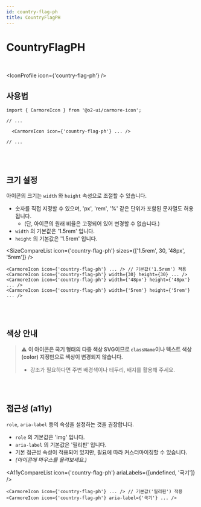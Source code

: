 ```yaml
---
id: country-flag-ph
title: CountryFlagPH
---
```




# CountryFlagPH

<br />

<IconProfile icon={'country-flag-ph'} />

## 사용법

```tsx
import { CarmoreIcon } from '@o2-ui/carmore-icon';

// ...

  <CarmoreIcon icon={'country-flag-ph'} ... />

// ...
```

<br />
<br />

## 크기 설정

아이콘의 크기는 `width` 와 `height` 속성으로 조절할 수 있습니다.

- 숫자를 직접 지정할 수 있으며, 'px', 'rem', '%' 같은 단위가 포함된 문자열도 허용됩니다.
  - (단, 아이콘의 원래 비율은 고정되어 있어 변경할 수 없습니다.)
- `width` 의 기본값은 '1.5rem' 입니다.
- `height` 의 기본값은 '1.5rem' 입니다.

<SizeCompareList icon={'country-flag-ph'} sizes={['1.5rem', 30, '48px', '5rem']} />

```tsx
<CarmoreIcon icon={'country-flag-ph'} ... /> // 기본값('1.5rem') 적용
<CarmoreIcon icon={'country-flag-ph'} width={30} height={30} ... />
<CarmoreIcon icon={'country-flag-ph'} width={'48px'} height={'48px'} ... />
<CarmoreIcon icon={'country-flag-ph'} width={'5rem'} height={'5rem'} ... />
```

<br />
<br />

## 색상 안내

> ⚠️ <b>이 아이콘은 국기 형태의 다중 색상 SVG이므로 `className`이나 텍스트 색상(color) 지정만으로 색상이 변경되지 않습니다. </b>
>
> - 강조가 필요하다면 주변 배경색이나 테두리, 배지를 활용해 주세요.

<br />
<br />

## 접근성 (a11y)

`role`, `aria-label` 등의 속성을 설정하는 것을 권장합니다.

- `role` 의 기본값은 'img' 입니다.
- `aria-label` 의 기본값은 '필리핀' 입니다.
- 기본 접근성 속성이 적용되어 있지만, 필요에 따라 커스터마이징할 수 있습니다.
- _(아이콘에 마우스를 올려보세요.)_

<A11yCompareList icon={'country-flag-ph'} ariaLabels={[undefined, '국기']} />

```tsx
<CarmoreIcon icon={'country-flag-ph'} ... /> // 기본값('필리핀') 적용
<CarmoreIcon icon={'country-flag-ph'} aria-label={'국기'} ... />
```
